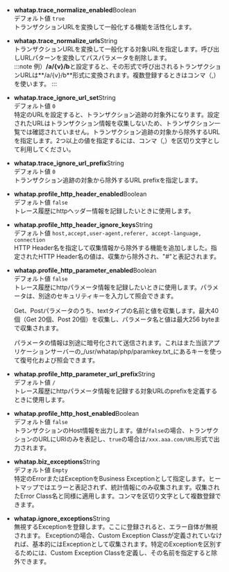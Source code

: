 -   **whatap.trace_normalize_enabled**<span class='type'>Boolean</span><br/>
      デフォルト値 `true`<br/>
      トランザクションURLを変換して一般化する機能を活性化します。

-   **whatap.trace_normalize_urls**<span class='type'>String</span><br/>
        トランザクションURLを変換して一般化する対象URLを指定します。呼び出しURLパターンを変換してパスパラメータを削除します。\
    :::note
    例）**/a/{v}/b**と設定すると、その形式で呼び出されるトランザクションURLは**/a/{v}/b**形式に変換されます。複数登録するときはコンマ（,）を使います。
    :::

-   **whatap.trace_ignore_url_set**<span class='type'>String</span><br/>
      デフォルト値 `0`<br/>
      特定のURLを設定すると、トランザクション追跡の対象外になります。設定されたURLはトランザクション情報を収集しないため、トランザクション一覧では確認されていません。トランザクション追跡の対象から除外するURLを指定します。2つ以上の値を指定するには、コンマ（,）を区切り文字として利用してください。

-   **whatap.trace_ignore_url_prefix**<span class='type'>String</span><br/>
      デフォルト値 `0`<br/>
      トランザクション追跡の対象から除外するURL prefixを指定します。

-   **whatap.profile_http_header_enabled**<span class='type'>Boolean</span><br/>
      デフォルト値 `false`<br/>
      トレース履歴にhttpヘッダー情報を記録したいときに使用します。

<!-- 기본값 "host,accept,user-agent,referer, accept-language, connection" 타입 srting -->

-   **whatap.profile_http_header_ignore_keys**<span class='type'>String</span><br/>
      デフォルト値 `host,accept,user-agent,referer, accept-language, connection`<br/>
      HTTP Header名を指定して収集情報から除外する機能を追加しました。指定されたHTTP Header名の値は、収集から除外され、"#"と表記されます。

-   **whatap.profile_http_parameter_enabled**<span class='type'>Boolean</span><br/>
      デフォルト値 `false`<br/>
      トレース履歴にhttpパラメータ情報を記録したいときに使用します。パラメータは、別途のセキュリティキーを入力して照会できます。

      Get、Postパラメータのうち、textタイプの名前と値を収集します。最大40個（Get 20個、Post 20個）を収集し、パラメータ名と値は最大256 byteまで収集されます。

      パラメータの情報は別途に暗号化されて送信されます。これはまた当該アプリケーションサーバーの_/usr/whatap/php/paramkey.txt_にあるキーを使って復号化および照会できます。

-   **whatap.profile_http_parameter_url_prefix**<span class='type'>String</span><br/>
      デフォルト値 `/`<br/>
      トレース履歴にhttpパラメータ情報を記録する対象URLのprefixを定義するときに使用します。

-   **whatap.profile_http_host_enabled**<span class='type'>Boolean</span><br/>
      デフォルト値 `false`<br/>
      トランザクションのHost情報を出力します。値が`false`の場合、トランザクションのURLにURIのみを表記し、`true`の場合は`/xxx.aaa.com/URL`形式で出力されます。

-   **whatap.biz_exceptions**<span class='type'>String</span><br/>
      デフォルト値 `Empty`<br/>
      特定のErrorまたはExceptionをBusiness Exceptionとして指定します。ヒートマップではエラーと表記されず、統計情報にのみ収集されます。収集されたError Class名と同様に適用します。コンマを区切り文字として複数登録できます。

-   **whatap.ignore_exceptions**<span class='type'>String</span><br/>
      無視するExceptionを登録します。ここに登録されると、エラー自体が無視されます。 
      Exceptionの場合、Custom Exception Classが定義されていなければ、基本的にはExceptionとして収集されます。特定のExceptionを区別するためには、Custom Exception Classを定義し、その名前を指定すると除外できます。
